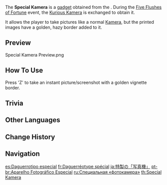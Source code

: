 {{Item Infobox
|id           = 220020
|image        = Item Special Kamera.png
|type         = Gadgets
|group        = Kamera Gadgets
|invCategory  = Gadgets
|quality      = 4
|effect       = Allows pictures with a special border to be taken anywhere. Has no cooldown period.
|description  = When used, this useful gadget can save and store the scenery before it and add a special color tone to it.<br>A strange device from [[Fontaine]] that will not only record sceneries but will also add special colors to the printed images. This design was made in response to "The Steambird"'s request for a [[Kamera]] that could not only reflect the environment, but also the emotions of the one taking the picture. Unfortunately, the final product could not quite match their specifications.
|source1      = Reward from [[Perfect Shot]]
|reusable     = Yes
|usage        = Quick Use
}}
The '''Special Kamera''' is a [[gadget]] obtained from the {{Quest|Perfect Shot}}. During the [[Five Flushes of Fortune]] event, the [[Kurious Kamera]] is exchanged to obtain it.

It allows the player to take pictures like a normal [[Kamera]], but the printed images have a golden, hazy border added to it.

==Preview==
<gallery>
Special Kamera Preview.png
</gallery>

==How To Use==
Press 'Z' to take an instant picture/screenshot with a golden vignette border.

==Trivia==
{{Transclude|Kamera Gadget|Trivia}}

==Other Languages==
{{Other Languages
|en      = Special Kamera
|zhs     = 特制的「留影机」
|zhs_rm  = Tèzhì de "Liúyǐngjī"
|zht     = 特製的「留影機」
|zht_rm  = Tèzhì de "Liúyǐngjī"
|zh_tl   = Special-Made "Camera"
|ja      = 特製の「写真機」
|ja_rm   = Tokusei no "Shashinki"
|ja_tl   = Special-Made "Camera"
|ko      = {{tt|특제|特製}} 「{{tt|사진기|寫眞機}}」
|ko_rm   = Teukje "Sajingi"
|ko_tl   = Special "Camera"
|es      = Daguerrotipo especial
|es_tl   = Special Daguerreotype
|fr      = Daguerréotype spécial
|fr_tl   = Special Daguerreotype
|ru      = Специальная «фотокамера»
|ru_tl   = Special "Camera"
|th      = Special Kamera
|vi      = Máy {{tt|Ảnh|影}} {{tt|Đặc Chế|特製}}
|vi_tl   = 
|de      = Besonderer Fotoapparat
|de_tl   = Special Camera
|id      = Special Kamera
|pt      = Aparelho Fotográfico Especial
|pt_tl   = Special Photographic Device
|tr      = Özel Kamera
|tr_tl   = Special Kamera
|it      = Fotokamera speciale
|it_tl   = 
}}

==Change History==
{{Change History|1.3}}

==Navigation==
{{Gadget Navbox}}

[[es:Daguerrotipo especial]]
[[fr:Daguerréotype spécial]]
[[ja:特製の「写真機」]]
[[pt-br:Aparelho Fotográfico Especial]]
[[ru:Специальная «фотокамера»]]
[[th:Special Kamera]]